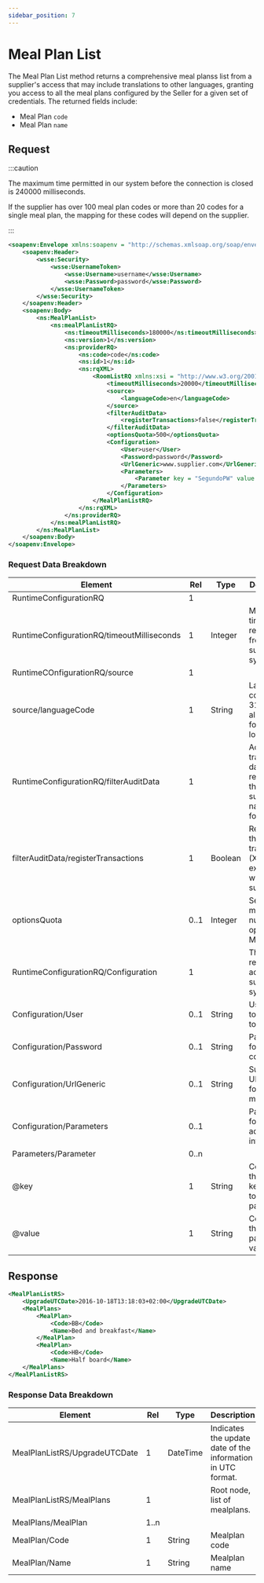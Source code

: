 ```yaml
---
sidebar_position: 7
---
```


# Meal Plan List

The Meal Plan List method returns a comprehensive meal planss list from a supplier's access that may include translations to other languages, granting you access to all the meal plans configured by the Seller for a given set of credentials. The returned fields include:

* Meal Plan `code`
* Meal Plan `name`


## Request

:::caution

The maximum time permitted in our system before the connection is closed is 240000 milliseconds.

If the supplier has over 100 meal plan codes or more than 20 codes for a single meal plan, the mapping for these codes will depend on the supplier.

:::

```xml
<soapenv:Envelope xmlns:soapenv = "http://schemas.xmlsoap.org/soap/envelope/" xmlns:ns = "http://schemas.xmltravelgate.com/hub/2012/06" xmlns:wsse = "http://docs.oasis-open.org/wss/2004/01/oasis-200401-wss-wssecurity-secext-1.0.xsd">
    <soapenv:Header>
        <wsse:Security>
            <wsse:UsernameToken>
                <wsse:Username>username</wsse:Username>
                <wsse:Password>password</wsse:Password>
            </wsse:UsernameToken>
        </wsse:Security>
    </soapenv:Header>
    <soapenv:Body>
        <ns:MealPlanList>
            <ns:mealPlanListRQ>
                <ns:timeoutMilliseconds>180000</ns:timeoutMilliseconds>
                <ns:version>1</ns:version>
                <ns:providerRQ>
                    <ns:code>code</ns:code>
                    <ns:id>1</ns:id>
                    <ns:rqXML>
                        <RoomListRQ xmlns:xsi = "http://www.w3.org/2001/XMLSchema-instance" xmlns:xsd = "http://www.w3.org/2001/XMLSchema">
                            <timeoutMilliseconds>20000</timeoutMilliseconds>
                            <source>
                                <languageCode>en</languageCode>
                            </source>
                            <filterAuditData>
                                <registerTransactions>false</registerTransactions>
                            </filterAuditData>
                            <optionsQuota>500</optionsQuota>
                            <Configuration>
                                <User>user</User>
                                <Password>password</Password>
                                <UrlGeneric>www.supplier.com</UrlGeneric>
                                <Parameters>
                                    <Parameter key = "SegundoPW" value = "PWXML"></Parameter>
                                </Parameters>
                            </Configuration>
                        </MealPlanListRQ>
                    </ns:rqXML>
                </ns:providerRQ>
            </ns:mealPlanListRQ>
        </ns:MealPlanList>
    </soapenv:Body>
</soapenv:Envelope>
```

### Request Data Breakdown

| Element                                    | Rel  | Type    | Description                                                                 |
|--------------------------------------------|------|---------|-----------------------------------------------------------------------------|
| RuntimeConfigurationRQ                     | 1    |         |                                                                             |
| RuntimeConfigurationRQ/timeoutMilliseconds | 1    | Integer | Maximum time for a response from the supplier’s system.                     |
| RuntimeCOnfigurationRQ/source              | 1    |         |                                                                             |
| source/languageCode                        | 1    | String  | Language code (ISO 3166-1 alpha-2) format lowercase.                        |
| RuntimeConfigurationRQ/filterAuditData     | 1    |         | Activates transaction data sent & received in the supplier’s native format. |
| filterAuditData/registerTransactions       | 1    | Boolean | Returns all the transactions (XMLs) exchanged with the supplier.            |
| optionsQuota                               | 0..1 | Integer | Sets the max number of options by MealPlan.            |
| RuntimeConfigurationRQ/Configuration       | 1    |         | The info required to access the supplier’s system.                          |
| Configuration/User                         | 0..1 | String  | User code to connect to supplier.                                           |
| Configuration/Password                     | 0..1 | String  | Password for the connection.                                                |
| Configuration/UrlGeneric                   | 0..1 | String  | Supplier URL used for multiple methods.                                     |
| Configuration/Parameters                   | 0..1 |         | Parameters for additional information.                                      |
| Parameters/Parameter                       | 0..n |         |                                                                             |
| @key                                       | 1    | String  | Contains the keyword/Id to identify a parameter.                            |
| @value                                     | 1    | String  | Contains the parameter values.                                              |


## Response

```xml
<MealPlanListRS>
    <UpgradeUTCDate>2016-10-18T13:18:03+02:00</UpgradeUTCDate>
    <MealPlans>
        <MealPlan>
            <Code>BB</Code>
            <Name>Bed and breakfast</Name>
        </MealPlan>
        <MealPlan>
            <Code>HB</Code>
            <Name>Half board</Name>
    </MealPlans>
</MealPlanListRS>
```

### Response Data Breakdown

| Element                       | Rel  | Type     | Description                                                 |
|-------------------------------|------|----------|-------------------------------------------------------------|
| MealPlanListRS/UpgradeUTCDate | 1    | DateTime | Indicates the update date of the information in UTC format. |
| MealPlanListRS/MealPlans      | 1    |          | Root node, list of mealplans.                               |
| MealPlans/MealPlan            | 1..n |          |                                                             |
| MealPlan/Code                 | 1    | String   | Mealplan code                                               |
| MealPlan/Name                 | 1    | String   | Mealplan name                                               |
